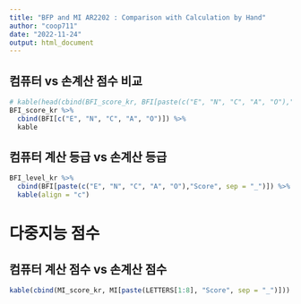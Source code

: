 ```yaml
---
title: "BFP and MI AR2202 : Comparison with Calculation by Hand"
author: "coop711"
date: "2022-11-24"
output: html_document
---
```


<!--
# Data `load`

```r
library(knitr)
library(pander)
library(magrittr)
library(dplyr)
panderOptions("table.split.table", Inf)
```

## 필수 자료 읽어들이기

```r
load("./BFI_MI_report_AR2202.RData")
str(BFI)
str(MI)
str(class_roll)
options(width = 180)
```
-->

## 컴퓨터 vs 손계산 점수 비교

```r
# kable(head(cbind(BFI_score_kr, BFI[paste(c("E", "N", "C", "A", "O"),"Score", sep = "_")])))
BFI_score_kr %>%
  cbind(BFI[c("E", "N", "C", "A", "O")]) %>%
  kable
```

## 컴퓨터 계산 등급 vs 손계산 등급

```r
BFI_level_kr %>%
  cbind(BFI[paste(c("E", "N", "C", "A", "O"),"Score", sep = "_")]) %>%
  kable(align = "c")
```

# 다중지능 점수 

## 컴퓨터 계산 점수 vs 손계산 점수

```r
kable(cbind(MI_score_kr, MI[paste(LETTERS[1:8], "Score", sep = "_")]))
```